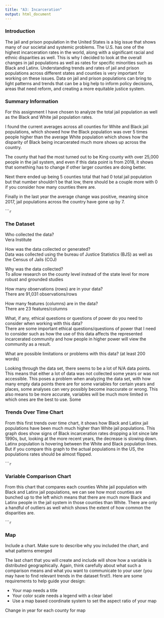 ```yaml
---
title: "A3: Incarceration"
output: html_document
---
```


### Introduction

The jail and prison population in the United States is a big issue that shows many of our societal and systemic problems. The U.S. has one of the highest incarceration rates in the world, along with a significant racial and ethnic disparities as well. This is why I decided to look at the overall changes in jail populations as well as rates for specific minorities such as Black and Latinx. Understanding trends and rates of jail and prison populations across different states and counties is very important for working on these issues. Data on jail and prison populations can bring to light patterns and trends that can be a big help to inform policy decisions, areas that need reform, and creating a more equitable justice system.


### Summary Information

For this assignment I have chosen to analyze the total jail population as well as the Black and White jail population rates. 

I found the current averages across all counties for White and Black jail populations, which showed how the Black population was over 5 times people higher than the average White population which shows how the disparity of Black being incarcerated much more shows up across the country.

The county that had the most turned out to be King county with over 25,000 people in the jail system, and even if this data point is from 2018, it shows that something has to change if other larger counties are doing better. 

Next there ended up being 5 counties total that had 0 total jail population but that number shouldn't be that low, there should be a couple more with 0 if you consider how many counties there are. 

Finally in the last year the average change was positive, meaning since 2017, jail populations across the country have gone up by 7.

``````r
```

### The Dataset

Who collected the data?  
Vera Institute

How was the data collected or generated?  
Data was collected using the bureau of Justice Statistics (BJS) as well as the Census of Jails (COJ)

Why was the data collected?  
To allow research on the county level instead of the state level for more robust and grounded studies

How many observations (rows) are in your data?  
There are 91,031 observations/rows

How many features (columns) are in the data?  
There are 23 features/columns

What, if any, ethical questions or questions of power do you need to consider when working with this data?  
There are some important ethical questions/questions of power that I need to consider such as how the use of this data affects the represented incarcerated community and how people in higher power will view the community as a result.

What are possible limitations or problems with this data?   (at least 200 words)

Looking through the data set, there seems to be a lot of N/A data points. This means that either a lot of data was not collected some years or was not accessible. This poses a problem when analyzing the data set, with how many empty data points there are for some variables for certain years and places, some analyses can very possibly become inaccurate or wrong. This also means to be more accurate, variables will be much more limited in which ones are the best to use. Some 

### Trends Over Time Chart

From this first trends over time chart, it shows how Black and Latinx jail populations have been much much higher than White jail populations. This graph does show signs of Black incarceration rates dropping a lot since late 1990s, but, looking at the more recent years, the decrease is slowing down. Latinx population is hovering between the White and Black population lines. But if you compare this graph to the actual populations in the US, the populations rates should be almost flipped.

``````r
```

### Variable Comparison Chart

From this chart that compares each counties White jail population with Black and Latinx jail populations, we can see how most counties are bunched up to the left which means that there are much more Black and Latinx people in the jail system in those counties than White. There are only a handful of outliers as well which shows the extent of how common the disparities are.

``````r
```

### Map

Include a chart. Make sure to describe why you included the chart, and what patterns emerged

The last chart that you will create and include will show how a variable is distributed geographically. Again, think carefully about what such a comparison means and what you want to communicate to your user (you may have to find relevant trends in the dataset first!). Here are some requirements to help guide your design:

- Your map needs a title
- Your color scale needs a legend with a clear label
- Use a map based coordinate system to set the aspect ratio of your map

Change in year for each county for map

